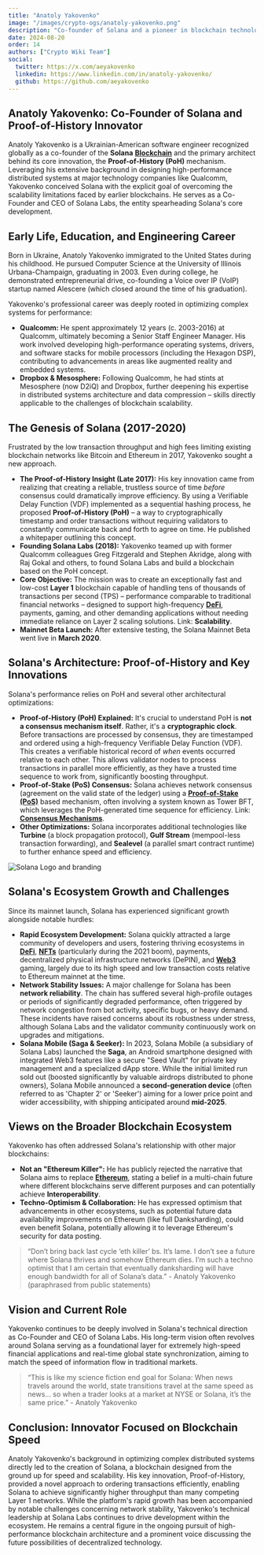 ```yaml
---
title: "Anatoly Yakovenko"
image: "/images/crypto-ogs/anatoly-yakovenko.png"
description: "Co-founder of Solana and a pioneer in blockchain technology, developed one of the fastest blockchains in the world."
date: 2024-08-20
order: 14
authors: ["Crypto Wiki Team"]
social:
  twitter: https://x.com/aeyakovenko
  linkedin: https://www.linkedin.com/in/anatoly-yakovenko/
  github: https://github.com/aeyakovenko
---
```


## **Anatoly Yakovenko: Co-Founder of Solana and Proof-of-History Innovator**

Anatoly Yakovenko is a Ukrainian-American software engineer recognized globally as a co-founder of the **Solana** **[Blockchain](/posts/what-is-blockchain)** and the primary architect behind its core innovation, the **Proof-of-History (PoH)** mechanism. Leveraging his extensive background in designing high-performance distributed systems at major technology companies like Qualcomm, Yakovenko conceived Solana with the explicit goal of overcoming the scalability limitations faced by earlier blockchains. He serves as a Co-Founder and CEO of Solana Labs, the entity spearheading Solana's core development.

## **Early Life, Education, and Engineering Career**

Born in Ukraine, Anatoly Yakovenko immigrated to the United States during his childhood. He pursued Computer Science at the University of Illinois Urbana-Champaign, graduating in 2003. Even during college, he demonstrated entrepreneurial drive, co-founding a Voice over IP (VoIP) startup named Alescere (which closed around the time of his graduation).

Yakovenko's professional career was deeply rooted in optimizing complex systems for performance:

- **Qualcomm:** He spent approximately 12 years (c. 2003-2016) at Qualcomm, ultimately becoming a Senior Staff Engineer Manager. His work involved developing high-performance operating systems, drivers, and software stacks for mobile processors (including the Hexagon DSP), contributing to advancements in areas like augmented reality and embedded systems.
- **Dropbox & Mesosphere:** Following Qualcomm, he had stints at Mesosphere (now D2iQ) and Dropbox, further deepening his expertise in distributed systems architecture and data compression – skills directly applicable to the challenges of blockchain scalability.

## **The Genesis of Solana (2017-2020)**

Frustrated by the low transaction throughput and high fees limiting existing blockchain networks like Bitcoin and Ethereum in 2017, Yakovenko sought a new approach.

- **The Proof-of-History Insight (Late 2017):** His key innovation came from realizing that creating a reliable, trustless source of time _before_ consensus could dramatically improve efficiency. By using a Verifiable Delay Function (VDF) implemented as a sequential hashing process, he proposed **Proof-of-History (PoH)** – a way to cryptographically timestamp and order transactions without requiring validators to constantly communicate back and forth to agree on time. He published a whitepaper outlining this concept.
- **Founding Solana Labs (2018):** Yakovenko teamed up with former Qualcomm colleagues Greg Fitzgerald and Stephen Akridge, along with Raj Gokal and others, to found Solana Labs and build a blockchain based on the PoH concept.
- **Core Objective:** The mission was to create an exceptionally fast and low-cost **Layer 1** blockchain capable of handling tens of thousands of transactions per second (TPS) – performance comparable to traditional financial networks – designed to support high-frequency **[DeFi](/posts/what-is-defi)**, payments, gaming, and other demanding applications without needing immediate reliance on Layer 2 scaling solutions. Link: **Scalability**.
- **Mainnet Beta Launch:** After extensive testing, the Solana Mainnet Beta went live in **March 2020**.

## **Solana's Architecture: Proof-of-History and Key Innovations**

Solana's performance relies on PoH and several other architectural optimizations:

- **Proof-of-History (PoH) Explained:** It's crucial to understand PoH is **not a consensus mechanism itself**. Rather, it's a **cryptographic clock**. Before transactions are processed by consensus, they are timestamped and ordered using a high-frequency Verifiable Delay Function (VDF). This creates a verifiable historical record of _when_ events occurred relative to each other. This allows validator nodes to process transactions in parallel more efficiently, as they have a trusted time sequence to work from, significantly boosting throughput.
- **Proof-of-Stake (PoS) Consensus:** Solana achieves network consensus (agreement on the valid state of the ledger) using a **[Proof-of-Stake (PoS)](/posts/what-is-proof-of-stake)** based mechanism, often involving a system known as Tower BFT, which leverages the PoH-generated time sequence for efficiency. Link: **[Consensus Mechanisms](/posts/common-crypto-terms)**.
- **Other Optimizations:** Solana incorporates additional technologies like **Turbine** (a block propagation protocol), **Gulf Stream** (mempool-less transaction forwarding), and **Sealevel** (a parallel smart contract runtime) to further enhance speed and efficiency.

![Solana Logo and branding](/images/posts/solana.jpeg)

## **Solana's Ecosystem Growth and Challenges**

Since its mainnet launch, Solana has experienced significant growth alongside notable hurdles:

- **Rapid Ecosystem Development:** Solana quickly attracted a large community of developers and users, fostering thriving ecosystems in **[DeFi](/posts/what-is-defi)**, **[NFTs](/posts/are-nfts-dead)** (particularly during the 2021 boom), payments, decentralized physical infrastructure networks (DePIN), and **[Web3](/posts/what-is-web3)** gaming, largely due to its high speed and low transaction costs relative to Ethereum mainnet at the time.
- **Network Stability Issues:** A major challenge for Solana has been **network reliability**. The chain has suffered several high-profile outages or periods of significantly degraded performance, often triggered by network congestion from bot activity, specific bugs, or heavy demand. These incidents have raised concerns about its robustness under stress, although Solana Labs and the validator community continuously work on upgrades and mitigations.
- **Solana Mobile (Saga & Seeker):** In 2023, Solana Mobile (a subsidiary of Solana Labs) launched the **Saga**, an Android smartphone designed with integrated Web3 features like a secure "Seed Vault" for private key management and a specialized dApp store. While the initial limited run sold out (boosted significantly by valuable airdrops distributed to phone owners), Solana Mobile announced a **second-generation device** (often referred to as 'Chapter 2' or 'Seeker') aiming for a lower price point and wider accessibility, with shipping anticipated around **mid-2025**.

## **Views on the Broader Blockchain Ecosystem**

Yakovenko has often addressed Solana's relationship with other major blockchains:

- **Not an "Ethereum Killer":** He has publicly rejected the narrative that Solana aims to replace **[Ethereum](/posts/what-is-ethereum)**, stating a belief in a multi-chain future where different blockchains serve different purposes and can potentially achieve **Interoperability**.
- **Techno-Optimism & Collaboration:** He has expressed optimism that advancements in other ecosystems, such as potential future data availability improvements on Ethereum (like full Danksharding), could even benefit Solana, potentially allowing it to leverage Ethereum's security for data posting.

> “Don’t bring back last cycle ‘eth killer’ bs. It’s lame. I don’t see a future where Solana thrives and somehow Ethereum dies. I’m such a techno optimist that I am certain that eventually danksharding will have enough bandwidth for all of Solana’s data.” - Anatoly Yakovenko (paraphrased from public statements)

## **Vision and Current Role**

Yakovenko continues to be deeply involved in Solana's technical direction as Co-Founder and CEO of Solana Labs. His long-term vision often revolves around Solana serving as a foundational layer for extremely high-speed financial applications and real-time global state synchronization, aiming to match the speed of information flow in traditional markets.

> “This is like my science fiction end goal for Solana: When news travels around the world, state transitions travel at the same speed as news... so when a trader looks at a market at NYSE or Solana, it’s the same price.” - Anatoly Yakovenko

## **Conclusion: Innovator Focused on Blockchain Speed**

Anatoly Yakovenko's background in optimizing complex distributed systems directly led to the creation of Solana, a blockchain designed from the ground up for speed and scalability. His key innovation, Proof-of-History, provided a novel approach to ordering transactions efficiently, enabling Solana to achieve significantly higher throughput than many competing Layer 1 networks. While the platform's rapid growth has been accompanied by notable challenges concerning network stability, Yakovenko's technical leadership at Solana Labs continues to drive development within the ecosystem. He remains a central figure in the ongoing pursuit of high-performance blockchain architecture and a prominent voice discussing the future possibilities of decentralized technology.
